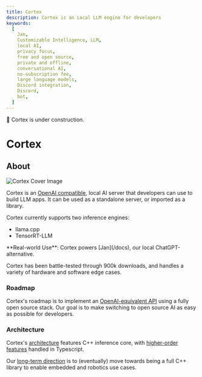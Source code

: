```yaml
---
title: Cortex
description: Cortex is an Local LLM engine for developers
keywords:
  [
    Jan,
    Customizable Intelligence, LLM,
    local AI,
    privacy focus,
    free and open source,
    private and offline,
    conversational AI,
    no-subscription fee,
    large language models,
    Discord integration,
    Discord,
    bot,
  ]
---
```



<Callout type="warning">
🚧 Cortex is under construction.
</Callout>

# Cortex

## About

![Cortex Cover Image](./_assets/cortex-cover.png)

Cortex is an [OpenAI compatible](https://platform.openai.com/docs/introduction), local AI server that developers can use to build LLM apps. It can be used as a standalone server, or imported as a library. 

Cortex currently supports two inference engines: 
- llama.cpp
- TensorRT-LLM

<Callout>
  **Real-world Use**: Cortex powers [Jan](/docs), our local ChatGPT-alternative. 
  
  Cortex has been battle-tested through 900k downloads, and handles a variety of hardware and software edge cases.
</Callout>

### Roadmap

Cortex's roadmap is to implement an [OpenAI-equivalent API](https://platform.openai.com/docs/api-reference) using a fully open source stack. Our goal is to make switching to open source AI as easy as possible for developers.

### Architecture

Cortex's [architecture](/cortex/architecture) features C++ inference core, with [higher-order features](/cortex/architecture) handled in Typescript. 

Our [long-term direction](/cortex/roadmap) is to (eventually) move towards being a full C++ library to enable embedded and robotics use cases.